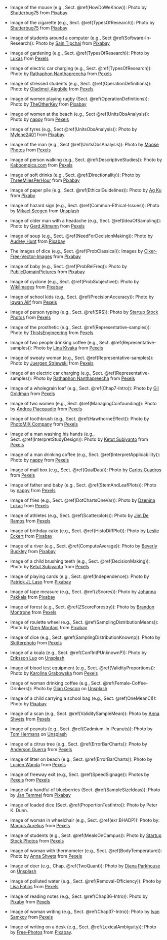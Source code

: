 
*  Image of the mouse (e.g., Sect.\ \@ref(HowDoWeKnow)): 
  Photo by 
  [Shutterbug75](https://pixabay.com/users/Shutterbug75-2077322/?utm_source=link-attribution&amp;utm_medium=referral&amp;utm_campaign=image&amp;utm_content=1238239)
  from 
  [Pixabay](https://pixabay.com/?utm_source=link-attribution&amp;utm_medium=referral&amp;utm_campaign=image&amp;utm_content=1238239)

*  Image of the cigarette (e.g., Sect.\ \@ref(TypesOfResearch)): 
  Photo by 
  [Shutterbug75](https://pixabay.com/users/shutterbug75-2077322/?utm_source=link-attribution&utm_medium=referral&utm_campaign=image&utm_content=1270516)
  from 
  [Pixabay](https://pixabay.com/?utm_source=link-attribution&utm_medium=referral&utm_campaign=image&utm_content=1270516)
  
* Image of students around a computer (e.g., Sect \@ref(Software-In-Research)): Photo by
  [Sain Tipchai](https://pixabay.com/users/sasint-3639875/?utm_source=link-attribution&utm_medium=referral&utm_campaign=image&utm_content=1807505)
  from
  [Pixabay](https://pixabay.com/?utm_source=link-attribution&utm_medium=referral&utm_campaign=image&utm_content=1807505)

* Image of gardening (e.g., Sect.\ \@ref(TypesOfResearch)):
  Photo by 
  [Lukas](https://www.pexels.com/@goumbik?utm_content=attributionCopyText&utm_medium=referral&utm_source=pexels)
  from 
  [Pexels](https://www.pexels.com/photo/agriculture-backyard-blur-close-up-296230/?utm_content=attributionCopyText&utm_medium=referral&utm_source=pexels)

* Image of electric car charging (e.g., Sect.\ \@ref(TypesOfResearch)): Photo by 
  [Rathaphon Nanthapreecha](https://www.pexels.com/@rathaphon-nanthapreecha-1516060?utm_content=attributionCopyText&utm_medium=referral&utm_source=pexels)
  from
  [Pexels](https://www.pexels.com/photo/white-car-charging-3846205/?utm_content=attributionCopyText&utm_medium=referral&utm_source=pexels)

* Image of stressed students (e.g., Sect.\ \@ref(OperationDefinitions)): Photo by
  [Oladimeji Ajegbile](https://www.pexels.com/@diimejii?utm_content=attributionCopyText&utm_medium=referral&utm_source=pexels)
  from 
  [Pexels](https://www.pexels.com/photo/man-working-using-a-laptop-2696299/?utm_content=attributionCopyText&utm_medium=referral&utm_source=pexels)

* Image of women playing rugby (Sect.\ \@ref(OperationDefinitions)): Photo by
  [TheOtherKev](https://pixabay.com/users/theotherkev-9436196/?utm_source=link-attribution&amp;utm_medium=referral&amp;utm_campaign=image&amp;utm_content=6905793) from
  [Pixabay](https://pixabay.com/?utm_source=link-attribution&amp;utm_medium=referral&amp;utm_campaign=image&amp;utm_content=6905793)

* Image of women at the beach (e.g., Sect \@ref(UnitsObsAnalysis)): 
  Photo by 
  [nappy](https://www.pexels.com/@nappy?utm_content=attributionCopyText&utm_medium=referral&utm_source=pexels) 
  from 
  [Pexels](https://www.pexels.com/photo/two-women-with-man-hugging-by-the-sea-936018/?utm_content=attributionCopyText&utm_medium=referral&utm_source=pexels)

* Image of tyres (e.g., Sect \@ref(UnitsObsAnalysis)): 
  Photo by 
  [Mylene2401](https://pixabay.com/users/mylene2401-10328767/?utm_source=link-attribution&utm_medium=referral&utm_campaign=image&utm_content=4664205) 
  from 
  [Pixabay](https://pixabay.com/?utm_source=link-attribution&utm_medium=referral&utm_campaign=image&utm_content=4664205)

* Image of the man (e.g., Sect \@ref(UnitsObsAnalysis)): 
  Photo by 
  [Moose Photos](https://www.pexels.com/@moose-photos-170195?utm_content=attributionCopyText&utm_medium=referral&utm_source=pexels)
  from 
  [Pexels](https://www.pexels.com/photo/man-wearing-brown-dress-shirt-holding-white-fedora-hat-1036627/?utm_content=attributionCopyText&utm_medium=referral&utm_source=pexels)

* Image of person walking (e.g., Sect.\ \@ref(DescriptiveStudies)): Photo by 
  [Kaboompics.com](https://www.pexels.com/@kaboompics?utm_content=attributionCopyText&utm_medium=referral&utm_source=pexels) 
  from 
  [Pexels](https://www.pexels.com/photo/close-up-of-a-woman-s-sport-shoes-6346/?utm_content=attributionCopyText&utm_medium=referral&utm_source=pexels)

* Image of soft drinks (e.g., Sect.\ \@ref(Directionality)):
  Photo by
  [ThreeMilesPerHour](https://pixabay.com/users/threemilesperhour-9661546/?utm_source=link-attribution&amp;utm_medium=referral&amp;utm_campaign=image&amp;utm_content=3586888)
  from 
  [Pixabay](https://pixabay.com/?utm_source=link-attribution&amp;utm_medium=referral&amp;utm_campaign=image&amp;utm_content=3586888)
  
* Image of paper pile (e.g., Sect.\ \@ref(EthicalGuidelines)):
  Photo by
  [Ag Ku](https://pixabay.com/users/myrfa-3126475/?utm_source=link-attribution&amp;utm_medium=referral&amp;utm_campaign=image&amp;utm_content=1614223)
  from 
  [Pixaby](https://pixabay.com/?utm_source=link-attribution&amp;utm_medium=referral&amp;utm_campaign=image&amp;utm_content=1614223)
  
* Image of hazard sign (e.g., Sect.\ \@ref(Common-Ethical-Issues)):
  Photo by
  [Mikael Seegen](https://unsplash.com/@mikael_seegen?utm_source=unsplash&amp;utm_medium=referral&amp;utm_content=creditCopyText)
  from
  [Unsplash](https://unsplash.com/s/photos/danger?utm_source=unsplash&amp;utm_medium=referral&amp;utm_content=creditCopyText)


* Image of older man with a headache (e.g., Sect.\ \@ref(IdeaOfSampling)): Photo by
  [Gerd Altmann](https://www.pexels.com/@geralt?utm_content=attributionCopyText&utm_medium=referral&utm_source=pexels)
  from 
  [Pexels](https://www.pexels.com/photo/man-old-depressed-headache-23180/?utm_content=attributionCopyText&utm_medium=referral&utm_source=pexels)

* Image of soup (e.g., Sect.\ \@ref(NeedForDecisionMaking)): Photo by
  [Audrey Hunt](https://pixabay.com/users/vocalcoach-3898/?utm_source=link-attribution&amp;utm_medium=referral&amp;utm_campaign=image&amp;utm_content=179725)
  from 
  [Pixabay](https://pixabay.com/?utm_source=link-attribution&amp;utm_medium=referral&amp;utm_campaign=image&amp;utm_content=179725)

* The images of dice (e.g., Sect.\ \@ref(ProbClassical)):
  Images by [Clker-Free-Vector-Images](https://pixabay.com/users/clker-free-vector-images-3736/?utm_source=link-attribution&amp;utm_medium=referral&amp;utm_campaign=image&amp;utm_content=26772)
  from 
  [Pixabay](https://pixabay.com//?utm_source=link-attribution&amp;utm_medium=referral&amp;utm_campaign=image&amp;utm_content=26772)
  
* Image of baby (e.g., Sect.\ \@ref(ProbRelFreq)): Photo by
  [PublicDomainPictures](https://pixabay.com/users/publicdomainpictures-14/?utm_source=link-attribution&amp;utm_medium=referral&amp;utm_campaign=image&amp;utm_content=22194)
  from 
  [Pixabay](https://pixabay.com/?utm_source=link-attribution&amp;utm_medium=referral&amp;utm_campaign=image&amp;utm_content=22194)

* Image of cyclone (e.g., Sect.\ \@ref(ProbSubjective)): Photo by
  [WikiImages](https://pixabay.com/users/wikiimages-1897/?utm_source=link-attribution&amp;utm_medium=referral&amp;utm_campaign=image&amp;utm_content=62957) 
  from
  [Pixabay](https://pixabay.com/?utm_source=link-attribution&amp;utm_medium=referral&amp;utm_campaign=image&amp;utm_content=62957)

* Image of school kids (e.g., Sect.\ \@ref(PrecisionAccuracy)): Photo by
  [Iqwan Alif](https://www.pexels.com/@iqwan-alif-493640?utm_content=attributionCopyText&utm_medium=referral&utm_source=pexels) 
  from 
  [Pexels](https://www.pexels.com/photo/laughing-children-in-between-woman-and-man-at-daytime-1206101/?utm_content=attributionCopyText&utm_medium=referral&utm_source=pexels)

* Image of person typing (e.g., Sect.\ \@ref(SRS)):
  Photo by 
  [Startup Stock Photos](https://www.pexels.com/@startup-stock-photos?utm_content=attributionCopyText&utm_medium=referral&utm_source=pexels) 
  from 
  [Pexels](https://www.pexels.com/photo/startup-planning-notes-mac-book-7357/?utm_content=attributionCopyText&utm_medium=referral&utm_source=pexels)


* Image of the prosthetic (e.g., Sect.\ \@ref(Representative-samples)): Photo by
  [ThisIsEngineering](https://www.pexels.com/@thisisengineering?utm_content=attributionCopyText&utm_medium=referral&utm_source=pexels)
  from 
  [Pexels](https://www.pexels.com/photo/robotic-hand-prosthetic-3912979/?utm_content=attributionCopyText&utm_medium=referral&utm_source=pexels)

* Image of two people drinking coffee (e.g., Sect.\ \@ref(Representative-samples)): Photo by
  [Lina Kivaka](https://www.pexels.com/@lina?utm_content=attributionCopyText&utm_medium=referral&utm_source=pexels)
  from 
  [Pexels](https://www.pexels.com/photo/man-and-a-woman-having-coffee-while-chatting-3395280/?utm_content=attributionCopyText&utm_medium=referral&utm_source=pexels)

* Image of sweaty woman (e.g., Sect.\ \@ref(Representative-samples)): Photo by
  [Juergen Striewski](https://www.pexels.com/@striewa?utm_content=attributionCopyText&utm_medium=referral&utm_source=pexels)
  from 
  [Pexels](https://www.pexels.com/photo/calm-woman-with-colorful-hand-fan-301048/?utm_content=attributionCopyText&utm_medium=referral&utm_source=pexels)

* Image of an electric car charging (e.g., Sect.\ \@ref(Representative-samples)):
  Photo by 
  [Rathaphon Nanthapreecha](https://www.pexels.com/@rathaphon-nanthapreecha-1516060?utm_content=attributionCopyText&utm_medium=referral&utm_source=pexels) 
  from 
  [Pexels](https://www.pexels.com/photo/white-car-charging-3846205/?utm_content=attributionCopyText&utm_medium=referral&utm_source=pexels)

* Image of a wholegrain loaf (e.g., Sect.\ \@ref(Chap7-Intro)):
  Photo by 
  [Gil Goldman](https://www.pexels.com/@gil-goldman-46091?utm_content=attributionCopyText&utm_medium=referral&utm_source=pexels) 
  from 
  [Pexels](https://www.pexels.com/photo/fresh-bread-loafs-on-table-in-bakery-4268507/?utm_content=attributionCopyText&utm_medium=referral&utm_source=pexels)

* Image of two women (e.g., Sect.\ \@ref(ManagingConfounding)): Photo by
  [Andrea Piacquadio](https://www.pexels.com/@olly?utm_content=attributionCopyText&utm_medium=referral&utm_source=pexels)
  from 
  [Pexels](https://www.pexels.com/photo/joyful-adult-daughter-greeting-happy-surprised-senior-mother-in-garden-3768131/?utm_content=attributionCopyText&utm_medium=referral&utm_source=pexels)

* Image of toothbrush (e.g., Sect.\ \@ref(HawthorneEffect)): Photo by
  [PhotoMIX Company](https://www.pexels.com/@wdnet?utm_content=attributionCopyText&utm_medium=referral&utm_source=pexels) 
  from
  [Pexels](https://www.pexels.com/photo/blue-and-white-toothpaste-on-toothbrush-216729/?utm_content=attributionCopyText&utm_medium=referral&utm_source=pexels)
  
* Image of a man washing his hands (e.g., Sect.\ \@ref(InterpretStudyDesign)):
  Photo by 
  [Ketut Subiyanto](https://www.pexels.com/@ketut-subiyanto?utm_content=attributionCopyText&utm_medium=referral&utm_source=pexels) 
  from 
  [Pexels](https://www.pexels.com/photo/man-in-white-long-sleeve-shirt-washing-his-hands-4308195/?utm_content=attributionCopyText&utm_medium=referral&utm_source=pexels)

* Image of a man drinking coffee (e.g., Sect.\ \@ref(InterpretApplicability)):
  Photo by
  [nappy](https://www.pexels.com/@nappy?utm_content=attributionCopyText&utm_medium=referral&utm_source=pexels) 
  from 
  [Pexels](https://www.pexels.com/photo/man-sitting-in-front-of-round-table-while-sipping-from-white-ceramic-mug-936019/?utm_content=attributionCopyText&utm_medium=referral&utm_source=pexels)

* Image of mail box (e.g., Sect.\ \@ref(QualData)): Photo by
  [Carlos Cuadros](https://www.pexels.com/@cuadros92?utm_content=attributionCopyText&utm_medium=referral&utm_source=pexels)
  from 
  [Pexels](https://www.pexels.com/photo/multi-coloured-wooden-mailbox-mounted-on-door-979959/?utm_content=attributionCopyText&utm_medium=referral&utm_source=pexels)

* Image of father and baby (e.g., Sect.\ \@ref(StemAndLeafPlots)): Photo by
  [nappy](https://www.pexels.com/@nappy?utm_content=attributionCopyText&utm_medium=referral&utm_source=pexels)
  from 
  [Pexels](https://www.pexels.com/photo/man-carrying-his-baby-3569597/?utm_content=attributionCopyText&utm_medium=referral&utm_source=pexels)

* Image of fries (e.g., Sect.\ \@ref(DotChartsOneVar)): Photo by
  [Dzenina Lukac](https://www.pexels.com/@dzeninalukac?utm_content=attributionCopyText&utm_medium=referral&utm_source=pexels)
  from 
  [Pexels](https://www.pexels.com/photo/fried-potatoes-1583884/?utm_content=attributionCopyText&utm_medium=referral&utm_source=pexels)

* Image of athletes (e.g., Sect.\ \@ref(Scatterplots)): Photo by
  [Jim De Ramos](https://www.pexels.com/@jim-de-ramos-395808?utm_content=attributionCopyText&utm_medium=referral&utm_source=pexels)
  from 
  [Pexels](https://www.pexels.com/photo/people-doing-swim-race-1263349/?utm_content=attributionCopyText&utm_medium=referral&utm_source=pexels)

* Image of birthday cake (e.g., Sect.\ \@ref(HistoDiffPlot)): Photo by
  [Leslie Eckert](https://pixabay.com/users/cimabue-635601/?utm_source=link-attribution&amp;utm_medium=referral&amp;utm_campaign=image&amp;utm_content=916253) 
  from
  [Pixabay](https://pixabay.com/?utm_source=link-attribution&amp;utm_medium=referral&amp;utm_campaign=image&amp;utm_content=916253)

* Image of a river (e.g., Sect.\ \@ref(ComputeAverage)): Photo by
  [Beverly Buckley](https://pixabay.com/users/buntysmum-5497946/?utm_source=link-attribution&amp;utm_medium=referral&amp;utm_campaign=image&amp;utm_content=4221472)
  from
  [Pixabay](https://pixabay.com/?utm_source=link-attribution&amp;utm_medium=referral&amp;utm_campaign=image&amp;utm_content=4221472)
  
* Image of a child brushing teeth (e.g., Sect.\ \@ref(DecisionMaking)):
  Photo by 
  [Ketut Subiyanto](https://www.pexels.com/@ketut-subiyanto?utm_content=attributionCopyText&utm_medium=referral&utm_source=pexels)
  from 
  [Pexels](https://www.pexels.com/photo/focused-african-american-kid-cleaning-teeth-looking-at-mirror-4546136/?utm_content=attributionCopyText&utm_medium=referral&utm_source=pexels)

* Image of playing cards (e.g., Sect.\ \@ref(Independence)): Photo by
  [Patrick JL Laso](https://pixabay.com/users/jlaso-381360/?utm_source=link-attribution&amp;utm_medium=referral&amp;utm_campaign=image&amp;utm_content=416960)
  from
  [Pixabay](https://pixabay.com/?utm_source=link-attribution&amp;utm_medium=referral&amp;utm_campaign=image&amp;utm_content=416960)

* Image of tape measure (e.g., Sect.\ \@ref(zScores)): Photo by
  [Johanna Pakkala](https://pixabay.com/users/johanna84-31220/?utm_source=link-attribution&amp;utm_medium=referral&amp;utm_campaign=image&amp;utm_content=289399)
  from
  [Pixabay](https://pixabay.com/?utm_source=link-attribution&amp;utm_medium=referral&amp;utm_campaign=image&amp;utm_content=289399)

* Image of forest (e.g., Sect.\ \@ref(ZScoreForestry)):
  Photo by 
  [Brandon Montrone](https://www.pexels.com/@brandon-montrone-230847)
  from 
  [Pexels](https://www.pexels.com/photo/green-pine-trees-1179229/?utm_content=attributionCopyText&utm_medium=referral&utm_source=pexels)

* Image of roulette wheel (e.g., Sect.\ \@ref(SamplingDistributionMeans)): Photo by
  [Greg Montani](https://pixabay.com/users/gregmontani-1014946/?utm_source=link-attribution&amp;utm_medium=referral&amp;utm_campaign=image&amp;utm_content=839037)
  from
  [Pixabay](https://pixabay.com/?utm_source=link-attribution&amp;utm_medium=referral&amp;utm_campaign=image&amp;utm_content=839037)

* Image of dice (e.g., Sect.\ \@ref(SamplingDistributionKnownp)):
  Photo by 
  [Skitterphoto](https://www.pexels.com/@skitterphoto)
  from
  [Pexels](https://www.pexels.com/photo/pair-of-white-dice-on-top-of-mirror-705171/)
  
* Image of a koala (e.g., Sect.\ \@ref(ConfIntPUnknownP)):
  Photo by
  [Eriksson Luo](https://unsplash.com/@newdawn?utm_source=unsplash&amp;utm_medium=referral&amp;utm_content=creditCopyText)
  on 
  [Unsplash](https://unsplash.com/s/photos/koalas?utm_source=unsplash&amp;utm_medium=referral&amp;utm_content=creditCopyText)

* Image of blood test equipment (e.g., Sect.\ \@ref(ValidityProportions)): Photo by
  [Karolina Grabowska](https://www.pexels.com/@karolina-grabowska?utm_content=attributionCopyText&utm_medium=referral&utm_source=pexels)
  from 
  [Pexels](https://www.pexels.com/photo/set-of-vials-and-test-tube-of-blood-4226912/?utm_content=attributionCopyText&utm_medium=referral&utm_source=pexels)

* Image of woman drinking coffee (e.g., Sect.\ \@ref(Female-Coffee-Drinkers)):
  Photo by
  [Gian Cescon](https://unsplash.com/@giancescon?utm_source=unsplash&amp;utm_medium=referral&amp;utm_content=creditCopyText)
  on 
  [Unsplash](https://unsplash.com/s/photos/coffee?utm_source=unsplash&amp;utm_medium=referral&amp;utm_content=creditCopyText)

* Image of a child carrying a school bag (e.g., Sect.\ \@ref(OneMeanCI)): Photo by
  [Pixabay](https://www.pexels.com/photo/boy-in-brown-hoodie-carrying-red-backpack-while-walking-on-dirt-road-near-tall-trees-207697/)

* Image of a scan (e.g., Sect.\ \@ref(ValiditySampleMean)): Photo by
  [Anna Shvets](https://www.pexels.com/@shvetsa?utm_content=attributionCopyText&utm_medium=referral&utm_source=pexels)
  from
  [Pexels](https://www.pexels.com/photo/woman-clinic-doctor-health-4225923/?utm_content=attributionCopyText&utm_medium=referral&utm_source=pexels)

* Image of peanuts (e.g., Sect.\ \@ref(Cadmium-In-Peanuts)):
  Photo by
  [Tom Hermans](https://unsplash.com/@tomhermans?utm_source=unsplash&amp;utm_medium=referral&amp;utm_content=creditCopyText)
  on
  [Unsplash](https://unsplash.com/s/photos/peanuts?utm_source=unsplash&amp;utm_medium=referral&amp;utm_content=creditCopyText)
  
* Image of a citrus tree (e.g., Sect.\ \@ref(ErrorBarCharts)): 
  Photo by
  [Anderson Guerra](https://www.pexels.com/@andersonguerra)
  from
  [Pexels](https://www.pexels.com/photo/closeup-photo-of-round-green-fruit-1171521/)

* Image of litter on beach (e.g., Sect.\ \@ref(ErrorBarCharts)): 
  Photo by
  [Lucien Wanda](https://www.pexels.com/@lucien-wanda-1179483?utm_content=attributionCopyText&utm_medium=referral&utm_source=pexels)
  from 
  [Pexels](https://www.pexels.com/photo/piles-of-garbage-by-the-shore-2827735/?utm_content=attributionCopyText&utm_medium=referral&utm_source=pexels)
  
* Image of freeway exit (e.g., Sect.\ \@ref(SpeedSignage)):
  Photos by
  [Pexels](https://www.pexels.com/@pixabay)
  from
  [Pexels](https://www.pexels.com/photo/light-trails-on-road-at-night-315939/)

* Image of a handful of blueberries (Sect.\ \@ref(SampleSizeIdeas)):
  Photo by [Jan Temmel](https://pixabay.com/users/jantemmel-353437/?utm_source=link-attribution&amp;utm_medium=referral&amp;utm_campaign=image&amp;utm_content=801571) from 
  [Pixabay](https://pixabay.com/?utm_source=link-attribution&amp;utm_medium=referral&amp;utm_campaign=image&amp;utm_content=801571)

* Image of loaded dice (Sect.\ \@ref(ProportionTestIntro)):
  Photo by Peter K. Dunn.

* Image of woman in wheelchair (e.g., Sect.\ \@ref(exr:BHADP)): 
  Photo by:
  [Marcus Aurelius](https://www.pexels.com/@marcus-aurelius?utm_content=attributionCopyText&utm_medium=referral&utm_source=pexels)
  from 
  [Pexels](https://www.pexels.com/photo/woman-in-yellow-long-sleeve-shirt-sitting-on-wheelchair-4063510/?utm_content=attributionCopyText&utm_medium=referral&utm_source=pexels)

* Image of students (e.g., Sect.\ \@ref(MealsOnCampus)): 
  Photo by 
  [Startup Stock Photos](https://www.pexels.com/@startup-stock-photos?utm_content=attributionCopyText&utm_medium=referral&utm_source=pexels)
  from 
  [Pexels](https://www.pexels.com/photo/people-coffee-meeting-team-7096/?utm_content=attributionCopyText&utm_medium=referral&utm_source=pexels)
  

* Image of woman with thermometer (e.g., Sect.\ \@ref(BodyTemperature)): 
  Photo by 
  [Anna Shvets](https://www.pexels.com/@shvetsa?utm_content=attributionCopyText&utm_medium=referral&utm_source=pexels)
  from 
  [Pexels](https://www.pexels.com/photo/woman-in-face-mask-checking-thermometer-3987141/?utm_content=attributionCopyText&utm_medium=referral&utm_source=pexels)

* Image of deer (e.g., Chap.\ \@ref(TwoQuant)): 
  Photo by 
  [Diana Parkhouse](https://unsplash.com/@ditakesphotos?utm_source=unsplash&amp;utm_medium=referral&amp;utm_content=creditCopyText)
  on
  [Unsplash](https://unsplash.com/s/photos/deer?utm_source=unsplash&amp;utm_medium=referral&amp;utm_content=creditCopyText")
  
* Image of polluted water (e.g., Sect.\ \@ref(Removal-Efficiency)): 
 Photo by 
 [Lisa Fotios](https://www.pexels.com/@fotios-photos?utm_content=attributionCopyText&utm_medium=referral&utm_source=pexels) 
 from 
 [Pexels](https://www.pexels.com/photo/trash-on-body-of-water-3264779/?utm_content=attributionCopyText&utm_medium=referral&utm_source=pexels)

* Image of reading notes (e.g., Sect.\ \@ref(Chap36-Intro)): 
  Photo by
  [Pixaby](https://www.pexels.com/@pixabay)
  from 
  [Pexels](https://www.pexels.com/photo/woman-reading-her-notes-258353/)

* Image of woman writing (e.g., Sect.\ \@ref(Chap37-Intro)): Photo by 
  [Ivan Samkov](https://www.pexels.com/@ivan-samkov?utm_content=attributionCopyText&utm_medium=referral&utm_source=pexels) 
  from 
  [Pexels](https://www.pexels.com/photo/woman-writing-on-a-notebook-4240494/?utm_content=attributionCopyText&utm_medium=referral&utm_source=pexels)
  
* Image of writing on a desk (e.g., Sect.\ \@ref(LexicalAmbiguity)): Photo by
  [Free-Photos](https://pixabay.com/photos/?utm_source=link-attribution&amp;utm_medium=referral&amp;utm_campaign=image&amp;utm_content=828911)
  from
  [Pixabay](https://pixabay.com/?utm_source=link-attribution&amp;utm_medium=referral&amp;utm_campaign=image&amp;utm_content=828911).  
  


